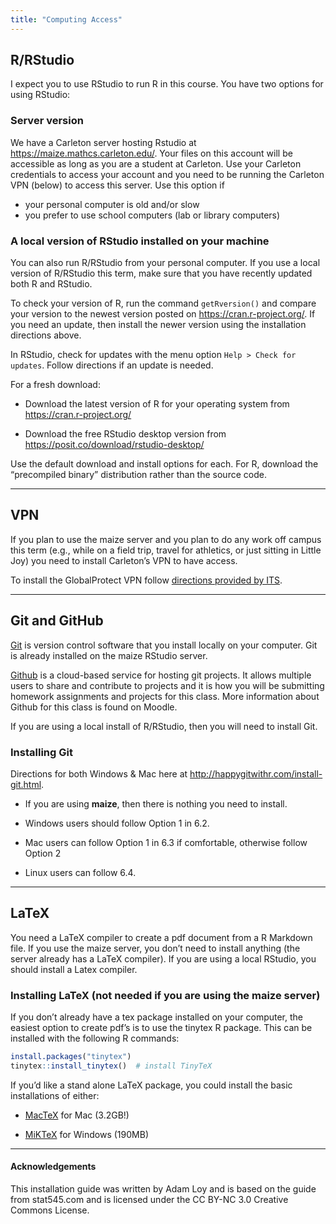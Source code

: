 ```yaml
---
title: "Computing Access" 
---
```


## R/RStudio

I expect you to use RStudio to run R in this course. You have two options for using RStudio:

### Server version

We have a Carleton server hosting Rstudio at <https://maize.mathcs.carleton.edu/>. Your files on this account will be accessible as long as you are a student at Carleton. Use your Carleton credentials to access your account and you need to be running the Carleton VPN (below) to access this server. Use this option if

- your personal computer is old and/or slow
- you prefer to use school computers (lab or library computers)

### A local version of RStudio installed on your machine

You can also run R/RStudio from your personal computer. If you use a local version of R/RStudio this term, make sure that you have recently updated both R and RStudio.

To check your version of R, run the command `getRversion()` and
compare your version to the newest version posted on
<https://cran.r-project.org/>. If you need an update, then
install the newer version using the installation directions
above.

In RStudio, check for updates with the menu option
`Help > Check for updates`. Follow directions if an update is
needed.

For a fresh download: 

-   Download the latest version of R for your operating system from <https://cran.r-project.org/>

-   Download the free RStudio desktop version from <https://posit.co/download/rstudio-desktop/>

Use the default download and install options for each. For R,
download the "precompiled binary" distribution rather than the
source code.


------------------------------------------------------------------------

## VPN

If you plan to use the maize server and you plan to do any work off campus this term (e.g., while on a field trip, travel for athletics, or just sitting in Little Joy) you need to install Carleton’s VPN to have access.

To install the GlobalProtect VPN follow [directions provided by ITS](https://wiki.carleton.edu/display/itskb/GlobalProtect+VPN).


------------------------------------------------------------------------

## Git and GitHub

[Git](https://happygitwithr.com/big-picture.html#why-git) is version
control software that you install locally on your computer. Git is
already installed on the maize RStudio server.

[Github](https://happygitwithr.com/big-picture.html#why-github) is a
cloud-based service for hosting git projects. It allows multiple users
to share and contribute to projects and it is how you will be submitting
homework assignments and projects for this class. More information about
Github for this class is found on Moodle.

If you are using a local install of R/RStudio, then you will need to
install Git.

### Installing Git

Directions for both Windows & Mac here at
<http://happygitwithr.com/install-git.html>.

-   If you are using **maize**, then there is nothing you need to
    install.

-   Windows users should follow Option 1 in 6.2.

-   Mac users can follow Option 1 in 6.3 if comfortable, otherwise
    follow Option 2

-   Linux users can follow 6.4.

------------------------------------------------------------------------


## LaTeX

You need a LaTeX compiler to create a pdf document from a R Markdown file. If you use the maize server, you don’t need to install anything (the server already has a LaTeX compiler). If you are using a local RStudio, you should install a Latex compiler.


### Installing LaTeX (not needed if you are using the maize server)


If you don’t already have a tex package installed on your computer, the easiest option to create pdf’s is to use the tinytex R package. This can be installed with the following R commands:

```r
install.packages("tinytex")
tinytex::install_tinytex()  # install TinyTeX
```

If you’d like a stand alone LaTeX package, you could install the basic installations of either:

-   [MacTeX](https://www.tug.org/mactex/) for Mac (3.2GB!)

-   [MiKTeX](https://miktex.org/download) for Windows (190MB)


------------------------------------------------------------------------

#### Acknowledgements

This installation guide was written by Adam Loy and is based on the guide from stat545.com and is
licensed under the CC BY-NC 3.0 Creative Commons License.
